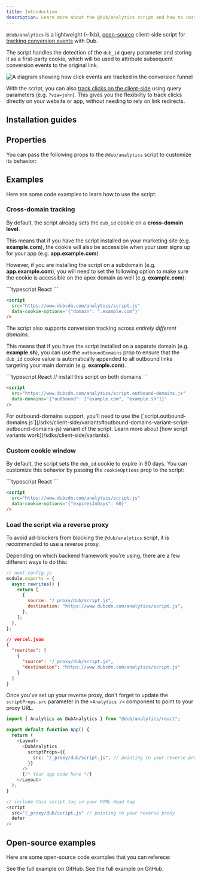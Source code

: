 ```yaml
---
title: Introduction
description: Learn more about the @dub/analytics script and how to install it.
---
```



`@dub/analytics` is a lightweight (~1kb), [open-source](https://github.com/dubinc/analytics) client-side script for [tracking conversion events](https://dub.co/help/article/dub-conversions) with Dub.

The script handles the detection of the `dub_id` query parameter and storing it as a first-party cookie, which will be used to attribute subsequent conversion events to the original link.

<Frame>
  <img
    className="rounded-lg border border-gray-100"
    src="https://assets.dub.co/help/conversion-click-event.png"
    alt="A diagram showing how click events are tracked in the conversion funnel"
  />
</Frame>

With the script, you can also [track clicks on the client-side](/conversions/clicks/introduction#client-side-click-tracking) using query parameters (e.g. `?via=john`). This gives you the flexibility to track clicks directly on your website or app, without needing to rely on link redirects.

## Installation guides

<DubClientInstall />

## Properties

You can pass the following props to the `@dub/analytics` script to customize its behavior:

<DubAnalyticsParams />

## Examples

Here are some code examples to learn how to use the script:

### Cross-domain tracking

By default, the script already sets the `dub_id` cookie on a **cross-domain level**.

This means that if you have the script installed on your marketing site (e.g. **example.com**), the cookie will also be accessible when your user signs up for your app (e.g. **app.example.com**).

However, if you are installing the script on a subdomain (e.g. **app.example.com**), you will need to set the following option to make sure the cookie is accessible on the apex domain as well (e.g. **example.com**):

<CodeGroup>
```typescript React
<DubAnalytics
  cookieOptions={{
    domain: ".example.com",
  }}
/>
```

```html Other
<script
  src="https://www.dubcdn.com/analytics/script.js"
  data-cookie-options='{"domain": ".example.com"}'
/>
```

</CodeGroup>

The script also supports conversion tracking across _entirely different domains_.

This means that if you have the script installed on a separate domain (e.g. **example.sh**), you can use the `outboundDomains` prop to ensure that the `dub_id` cookie value is automatically appended to all outbound links targeting your main domain (e.g. **example.com**).

<CodeGroup>
```typescript React
// install this script on both domains
<DubAnalytics
  domainsConfig={{
    outbound: ["example.com", "example.sh"],
  }}
/>
```

```html Other
<script
  src="https://www.dubcdn.com/analytics/script.outbound-domains.js"
  data-domains='{"outbound": ["example.com", "example.sh"]}'
/>
```

</CodeGroup>

<Tip>
  For outbound-domains support, you'll need to use the
  [`script.outbound-domains.js`](/sdks/client-side/variants#outbound-domains-variant-script-outbound-domains-js)
  variant of the script. Learn more about [how script variants
  work](/sdks/client-side/variants).
</Tip>

### Custom cookie window

By default, the script sets the `dub_id` cookie to expire in 90 days. You can customize this behavior by passing the `cookieOptions` prop to the script:

<CodeGroup>
```typescript React
<DubAnalytics
  cookieOptions={{
    expiresInDays: 60, // setting the cookie to expire in 60 days
  }}
/>
```

```html Other
<script
  src="https://www.dubcdn.com/analytics/script.js"
  data-cookie-options='{"expiresInDays": 60}'
/>
```

</CodeGroup>

### Load the script via a reverse proxy

To avoid ad-blockers from blocking the `@dub/analytics` script, it is recommended to use a reverse proxy.

Depending on which backend framework you're using, there are a few different ways to do this:

<CodeGroup>

```javascript Next.js
// next.config.js
module.exports = {
  async rewrites() {
    return [
      {
        source: "/_proxy/dub/script.js",
        destination: "https://www.dubcdn.com/analytics/script.js",
      },
    ];
  },
};
```

```json Vercel
// vercel.json
{
  "rewrites": [
    {
      "source": "/_proxy/dub/script.js",
      "destination": "https://www.dubcdn.com/analytics/script.js"
    }
  ]
}
```

</CodeGroup>

Once you've set up your reverse proxy, don't forget to update the `scriptProps.src` parameter in the `<Analytics />` component to point to your proxy URL.

<CodeGroup>

```typescript React/Next.js
import { Analytics as DubAnalytics } from "@dub/analytics/react";

export default function App() {
  return (
    <Layout>
      <DubAnalytics
        scriptProps={{
          src: "/_proxy/dub/script.js", // pointing to your reverse proxy
        }}
      />
      {/* Your app code here */}
    </Layout>
  );
}
```

```javascript Other Frameworks
// include this script tag in your HTML Head tag
<script
  src="/_proxy/dub/script.js" // pointing to your reverse proxy
  defer
/>
```

</CodeGroup>

## Open-source examples

Here are some open-source code examples that you can referece:

<CardGroup cols={2}>
  <Card
    title="Dub Analytics with Client-side Click Tracking + Reverse Proxy"
    icon="github"
    href="https://github.com/dubinc/analytics/tree/main/apps/nextjs-reverse-proxy"
    color="#333333"
  >
    See the full example on GitHub.
  </Card>
  <Card
    title="Dub Analytics with Geolocation"
    icon="github"
    href="https://github.com/dubinc/analytics/tree/main/apps/nextjs-geolocation-script"
    color="#333333"
  >
    See the full example on GitHub.
  </Card>
</CardGroup>
